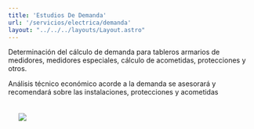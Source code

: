 ```yaml
---
title: 'Estudios De Demanda'
url: '/servicios/electrica/demanda'
layout: "../../../layouts/Layout.astro"
---
```


<Cover title={frontmatter.title}/>
<Section img={imagen}>
<p slot="left">
Determinación del cálculo de demanda para tableros armarios de medidores, medidores especiales, cálculo de acometidas, protecciones y otros.


Análisis técnico económico acorde a la demanda se asesorará y recomendará sobre las instalaciones, protecciones y acometidas
</p>
<img src={imagen} slot="right" style='padding:1.5em '/>
</Section>
